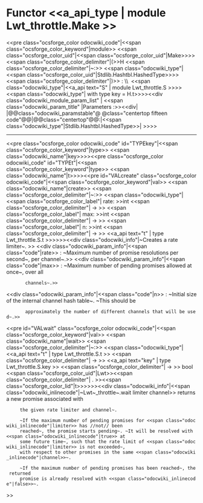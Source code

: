 =Functor <<a_api_type | module Lwt_throttle.Make >> =
<<pre class="ocsforge_color odocwiki_code"|<<span class="ocsforge_color_keyword"|module>> <<span class="ocsforge_color_uid"|<<span class="ocsforge_color_uid"|Make>>>> <<span class="ocsforge_color_delimiter"|(>>H <<span class="ocsforge_color_delimiter"|~:>> <<span class="odocwiki_type"|<<span class="ocsforge_color_uid"|Stdlib.Hashtbl.HashedType>>>><<span class="ocsforge_color_delimiter"|)>> : \\  <<span class="odocwiki_type"|<<a_api text="S" | module Lwt_throttle.S >>>><<span class="odocwiki_type"|  with type key = H.t>>>><<div class="odocwiki_module_param_list" | <<span class="odocwiki_param_title" |Parameters :>><<div|
|@@class="odocwiki_paramstable"@ @class="centertop fifteen code"@@{{{H}}}|@@class="centertop"@@:|<<span class="odocwiki_type"|Stdlib.Hashtbl.HashedType>>|
>>>>

----
<<pre class="ocsforge_color odocwiki_code" id="TYPEkey"|<<span class="ocsforge_color_keyword"|type>> <<span class="odocwiki_name"|key>>>><<pre class="ocsforge_color odocwiki_code" id="TYPEt"|<<span class="ocsforge_color_keyword"|type>> <<span class="odocwiki_name"|t>>>><<pre id="VALcreate" class="ocsforge_color odocwiki_code"|<<span class="ocsforge_color_keyword"|val>> <<span class="odocwiki_name"|create>> <<span class="ocsforge_color_delimiter"|~:>> <<span class="odocwiki_type"|<<span class="ocsforge_color_label"| rate: >>int <<span class="ocsforge_color_delimiter"| -> >> <<span class="ocsforge_color_label"| max: >>int <<span class="ocsforge_color_delimiter"| -> >> <<span class="ocsforge_color_label"| n: >>int <<span class="ocsforge_color_delimiter"| -> >> <<a_api text="t" | type Lwt_throttle.S.t >>>>>><<div class="odocwiki_info"|~Creates a rate limiter~.
>>
<<div class="odocwiki_param_info"|<<span class="code"|rate>> : ~Maximum number of promise resolutions per second~, per channel~.>>
<<div class="odocwiki_param_info"|<<span class="code"|max>> : ~Maximum number of pending promises allowed at once~, over all
        channels~.>>
<<div class="odocwiki_param_info"|<<span class="code"|n>> : ~Initial size of the internal channel hash table~. ~This should be
        approximately the number of different channels that will be used~.>>
<<pre id="VALwait" class="ocsforge_color odocwiki_code"|<<span class="ocsforge_color_keyword"|val>> <<span class="odocwiki_name"|wait>> <<span class="ocsforge_color_delimiter"|~:>> <<span class="odocwiki_type"|<<a_api text="t" | type Lwt_throttle.S.t >> <<span class="ocsforge_color_delimiter"| -> >> <<a_api text="key" | type Lwt_throttle.S.key >> <<span class="ocsforge_color_delimiter"| -> >> bool <<span class="ocsforge_color_uid"|Lwt>><<span class="ocsforge_color_delimiter"| . >><<span class="ocsforge_color_lid"|t>>>>>><<div class="odocwiki_info"|<<span class="odocwiki_inlinecode"|~Lwt~_throttle~.wait limiter channel>> returns a new promise associated with
      the given rate limiter and channel~.


      ~If the maximum number of pending promises for <<span class="odocwiki_inlinecode"|limiter>> has //not// been
      reached~, the promise starts pending~. ~It will be resolved with <<span class="odocwiki_inlinecode"|true>> at
      some future time~, such that the rate limit of <<span class="odocwiki_inlinecode"|limiter>> is not exceeded~,
      with respect to other promises in the same <<span class="odocwiki_inlinecode"|channel>>~.


      ~If the maximum number of pending promises has been reached~, the returned
      promise is already resolved with <<span class="odocwiki_inlinecode"|false>>~.
>>
